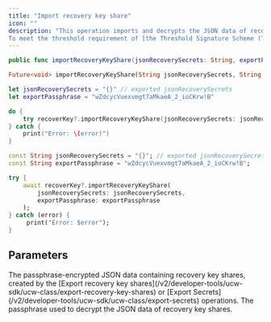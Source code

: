 ```yaml
---
title: "Import recovery key share"
icon: ""
description: "This operation imports and decrypts the JSON data of recovery key shares, created by the [Export recovery key shares](/v2/developer-tools/ucw-sdk/ucw-class/export-recovery-key-shares) or [Export Secrets](/v2/developer-tools/ucw-sdk/ucw-class/export-secrets) operations.
To meet the threshold requirement of [the Threshold Signature Scheme (TSS) specified in your User-Controlled Wallets](https://manuals.cobo.com/en/portal/mpc-wallets/ucw/project-management#overview), you must call this operation the required number of times to import enough recovery key shares."
---
```


<CodeGroup>

```Swift iOS
public func importRecoveryKeyShare(jsonRecoverySecrets: String, exportPassphrase: String) throws
```

```Dart Flutter
Future<void> importRecoveryKeyShare(String jsonRecoverySecrets, String exportPassphrase) async
```

</CodeGroup>


<RequestExample>

```Swift iOS
let jsonRecoverySecrets = "{}" // exported jsonRecoverySecrets
let exportPassphrase = "wZdcycVuexvmgt7aMkaeA_2_ioCKrw!B"

do {
    try recoverKey?.importRecoveryKeyShare(jsonRecoverySecrets: jsonRecoverySecrets, exportPassphrase: exportPassphrase)
} catch {
    print("Error: \(error)")
}
```

```Dart Flutter
const String jsonRecoverySecrets = "{}"; // exported jsonRecoverySecrets
const String exportPassphrase = "wZdcycVuexvmgt7aMkaeA_2_ioCKrw!B";

try {
    await recoverKey?.importRecoveryKeyShare(
        jsonRecoverySecrets: jsonRecoverySecrets,
        exportPassphrase: exportPassphrase
    );
} catch (error) {
     print("Error: $error");
}
```

</RequestExample>


## Parameters

<ParamField path="jsonRecoverySecrets" type="string">
The passphrase-encrypted JSON data containing recovery key shares, created by the [Export recovery key shares](/v2/developer-tools/ucw-sdk/ucw-class/export-recovery-key-shares) or [Export Secrets](/v2/developer-tools/ucw-sdk/ucw-class/export-secrets) operations.
</ParamField>

<ParamField path="exportPassphrase" type="string">
The passphrase used to decrypt the JSON data of recovery key shares.
</ParamField>
